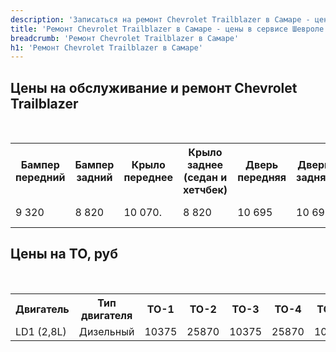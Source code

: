 ```yaml
---
description: 'Записаться на ремонт Chevrolet Trailblazer в Самаре - цены в официальном сервисе Шевроле Трейлблейзер'
title: 'Ремонт Chevrolet Trailblazer в Самаре - цены в сервисе Шевроле Трейлблейзер'
breadcrumb: 'Ремонт Chevrolet Trailblazer в Самаре'
h1: 'Ремонт Chevrolet Trailblazer в Самаре'
---
```

<h2>Цены на обслуживание и ремонт Chevrolet Trailblazer</h2>
 <br />
<table class="actionTable">
<tbody>
<tr>
	<th>
		 Бампер передний
	</th>
	<th>
		 Бампер задний
	</th>
	<th>
		 Крыло переднее
	</th>
	<th>
		 Крыло заднее (седан и хетчбек)
	</th>
	<th>
		 Дверь передняя
	</th>
	<th>
		 Дверь задняя
	</th>
	<th>
		 Капот
	</th>
	<th>
		 Дверь задка
	</th>
</tr>
<tr>
	<td>
		 9 320
	</td>
	<td>
		 8 820
	</td>
	<td>
		 10 070.
	</td>
	<td>
		 8 820
	</td>
	<td>
		 10 695
	</td>
	<td>
		 10 695
	</td>
	<td>
		 10 815
	</td>
	<td>
		 10 070
	</td>
</tr>
</tbody>
</table>
<h2>Цены на ТО, руб</h2>
 <br />
<table class="actionTable">
<tbody>
<tr>
	<th>
		 Двигатель
	</th>
	<th>
		 Тип двигателя
	</th>
	<th>
		 ТО-1
	</th>
	<th>
		 ТО-2
	</th>
	<th>
		 ТО-3
	</th>
	<th>
		 ТО-4
	</th>
	<th>
		 ТО-5
	</th>
	<th>
		 ТО-6
	</th>
	<th>
		 ТО-7
	</th>
	<th>
		 ТО-8
	</th>
	<th>
		 ТО-9
	</th>
</tr>
<tr>
	<td>
		 LD1 (2,8L)
	</td>
	<td>
		 Дизельный
	</td>
	<td>
		 10375
	</td>
	<td>
		 25870
	</td>
	<td>
		 10375
	</td>
	<td>
		 25870
	</td>
	<td>
		 10375
	</td>
	<td>
		 25870
	</td>
	<td>
		 10375
	</td>
	<td>
		 25870
	</td>
	<td>
		 10375
	</td>
</tr>
</tbody>
</table>